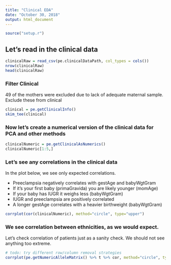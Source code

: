 ```yaml
---
title: "Clinical EDA"
date: "October 30, 2018"
output: html_document
---
```

  
```r
source("setup.r")
```

## Let's read in the clinical data

```r
clinicalRaw = read_csv(pe.clinicalDataPath, col_types = cols())
nrow(clinicalRaw)
head(clinicalRaw)
```

### Filter Clinical

49 of the mothers were excluded due to lack of adequate maternal sample. Exclude these from clinical


```r
clinical = pe.getClinicalInfo()
skim_tee(clinical)
```


### Now let's create a numerical version of the clinical data for PCA and other methods


```r
clinicalNumeric = pe.getClinicalAsNumerics()
clinicalNumeric[1:5,]
```


### Let's see any correlations in the clinical data

In the plot below, we see only expected correlations.

- Preeclampsia negatively correlates with gestAge and babyWgtGram
- If it's your first baby (primaGravida) you are likely younger (momAge)
- If your baby has IUGR it weighs less (babyWgtGram)
- IUGR and preeclampsia are positively correlated
- A longer gestAge correlates with a heavier birthweight (babyWgtGram)



```r
corrplot(cor(clinicalNumeric), method="circle", type="upper")
```


### We see correlation between ethnicities, as we would expect.

Let's check correlation of patients just as a sanity check. We should not see anything too extreme.

```r
# todo: try different row/column removal strategies
corrplot(pe.getNumericAlleleMatrix() %>% t %>% cor, method="circle", type="upper")
```



